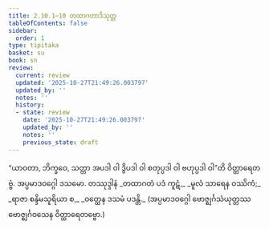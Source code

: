 ```yaml
---
title: 2.10.1–10 တထာဂတာဒိသုတ္တ
tableOfContents: false
sidebar:
  order: 1
type: tipitaka
basket: su
book: sn
review:
  current: review
  updated: '2025-10-27T21:49:26.003797'
  updated_by: ''
  notes: ''
  history:
  - state: review
    date: '2025-10-27T21:49:26.003797'
    updated_by: ''
    notes: ''
    previous_state: draft
---
```



<ReviewStatus review={frontmatter.review} showDetails={true} />

<HypothesisAnnotation frontmatter={frontmatter} />

<DynamicBreadcrumb />

<Division number="270–279" book="sn" e="ch" v="18" p="319">

<Paragraph number="704" book="sn">
“ယာဝတာ, ဘိက္ခဝေ, သတ္တာ အပဒါ ဝါ ဒွိပဒါ ဝါ စတုပ္ပဒါ ဝါ ဗဟုပ္ပဒါ ဝါ”တိ ဝိတ္ထာရေတဗ္ဗံ.

</Paragraph>
</Division>

<Paragraph number="705" type="center" book="sn">
အပ္ပမာဒဝဂ္ဂေါ ဒသမော.



</Paragraph>

<Paragraph number="706" type="center" book="sn">
တဿုဒ္ဒါနံ


</Paragraph>

<Paragraph number="707" type="verses" book="sn">
_တထာဂတံ ပဒံ ကူဋံ,_  
_မူလံ သာရေန ဝဿိကံ;_  
_ရာဇာ စန္ဒိမသူရိယာ စ,_  
_ဝတ္ထေန ဒသမံ ပဒန္တိ._  

</Paragraph>

<Paragraph number="708" type="center" book="sn">
(အပ္ပမာဒဝဂ္ဂေါ ဗောဇ္ဈင်္ဂသံယုတ္တဿ ဗောဇ္ဈင်္ဂဝသေန ဝိတ္ထာရေတဗ္ဗော.)
</Paragraph>